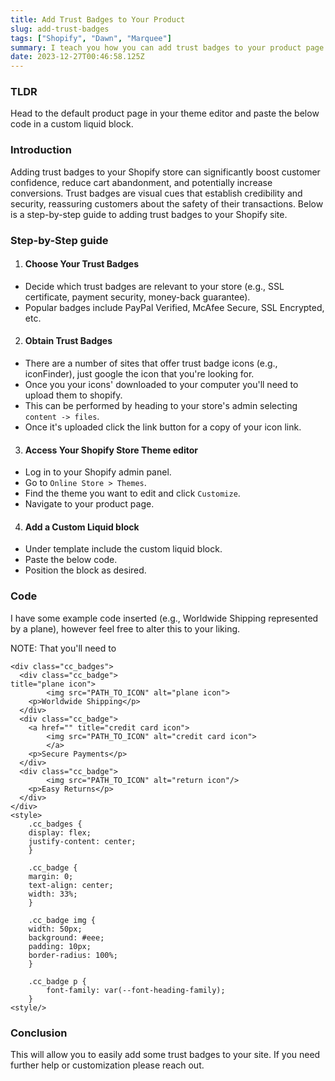 ```yaml
---
title: Add Trust Badges to Your Product
slug: add-trust-badges
tags: ["Shopify", "Dawn", "Marquee"]
summary: I teach you how you can add trust badges to your product page.
date: 2023-12-27T00:46:58.125Z
---
```


### TLDR

Head to the default product page in your theme editor and paste the below code in a custom liquid block.

### Introduction

Adding trust badges to your Shopify store can significantly boost customer confidence, reduce cart abandonment, and potentially increase conversions. Trust badges are visual cues that establish credibility and security, reassuring customers about the safety of their transactions. Below is a step-by-step guide to adding trust badges to your Shopify site.

### Step-by-Step guide

1. #### Choose Your Trust Badges

- Decide which trust badges are relevant to your store (e.g., SSL certificate, payment security, money-back guarantee).
- Popular badges include PayPal Verified, McAfee Secure, SSL Encrypted, etc.

2. #### Obtain Trust Badges

- There are a number of sites that offer trust badge icons (e.g., iconFinder), just google the icon that you're looking for.
- Once you your icons' downloaded to your computer you'll need to upload them to shopify.
- This can be performed by heading to your store's admin selecting `content -> files`.
- Once it's uploaded click the link button for a copy of your icon link.

3. #### Access Your Shopify Store Theme editor

- Log in to your Shopify admin panel.
- Go to `Online Store > Themes`.
- Find the theme you want to edit and click `Customize`.
- Navigate to your product page.

4. #### Add a Custom Liquid block

- Under template include the custom liquid block.
- Paste the below code.
- Position the block as desired.

### Code

I have some example code inserted (e.g., Worldwide Shipping represented by a plane), however feel free to alter this to your liking.

NOTE: That you'll need to

```
<div class="cc_badges">
  <div class="cc_badge">
title="plane icon">
        <img src="PATH_TO_ICON" alt="plane icon">
    <p>Worldwide Shipping</p>
  </div>
  <div class="cc_badge">
    <a href="" title="credit card icon">
        <img src="PATH_TO_ICON" alt="credit card icon">
		</a>
    <p>Secure Payments</p>
  </div>
  <div class="cc_badge">
        <img src="PATH_TO_ICON" alt="return icon"/>
    <p>Easy Returns</p>
  </div>
</div>
<style>
    .cc_badges {
    display: flex;
    justify-content: center;
    }

    .cc_badge {
    margin: 0;
    text-align: center;
    width: 33%;
    }

    .cc_badge img {
    width: 50px;
    background: #eee;
    padding: 10px;
    border-radius: 100%;
    }

    .cc_badge p {
        font-family: var(--font-heading-family);
    }
<style/>
```

### Conclusion

This will allow you to easily add some trust badges to your site. If you need further help or customization please reach out.
